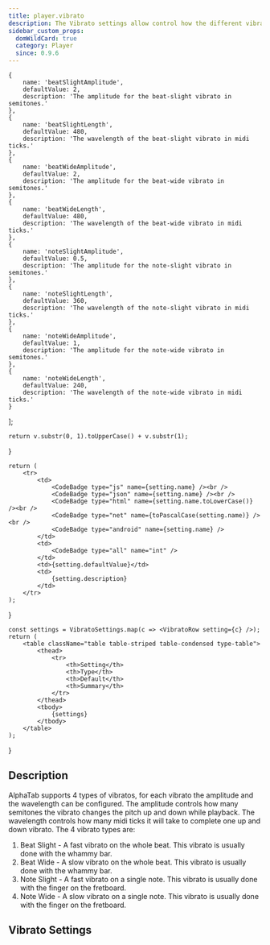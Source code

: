 ```yaml
---
title: player.vibrato
description: The Vibrato settings allow control how the different vibrato types are generated for audio. 
sidebar_custom_props:
  domWildCard: true
  category: Player
  since: 0.9.6
---
```


<SinceBadge since="0.9.6" />


    {
        name: 'beatSlightAmplitude',
        defaultValue: 2,
        description: 'The amplitude for the beat-slight vibrato in semitones.'
    },
    {
        name: 'beatSlightLength',
        defaultValue: 480,
        description: 'The wavelength of the beat-slight vibrato in midi ticks.'
    },
    {
        name: 'beatWideAmplitude',
        defaultValue: 2,
        description: 'The amplitude for the beat-wide vibrato in semitones.'
    },
    {
        name: 'beatWideLength',
        defaultValue: 480,
        description: 'The wavelength of the beat-wide vibrato in midi ticks.'
    },
    {
        name: 'noteSlightAmplitude',
        defaultValue: 0.5,
        description: 'The amplitude for the note-slight vibrato in semitones.'
    },
    {
        name: 'noteSlightLength',
        defaultValue: 360,
        description: 'The wavelength of the note-slight vibrato in midi ticks.'
    },
    {
        name: 'noteWideAmplitude',
        defaultValue: 1,
        description: 'The amplitude for the note-wide vibrato in semitones.'
    },
    {
        name: 'noteWideLength',
        defaultValue: 240,
        description: 'The wavelength of the note-wide vibrato in midi ticks.'
    }
];

    return v.substr(0, 1).toUpperCase() + v.substr(1);
}

    return (
        <tr>
            <td>
                <CodeBadge type="js" name={setting.name} /><br />
                <CodeBadge type="json" name={setting.name} /><br />
                <CodeBadge type="html" name={setting.name.toLowerCase()} /><br />
                <CodeBadge type="net" name={toPascalCase(setting.name)} /><br />
                <CodeBadge type="android" name={setting.name} />
            </td>
            <td>
                <CodeBadge type="all" name="int" />
            </td>
            <td>{setting.defaultValue}</td>
            <td>
                {setting.description}
            </td>
        </tr>
    );
}

    const settings = VibratoSettings.map(c => <VibratoRow setting={c} />);
    return (
        <table className="table table-striped table-condensed type-table">
            <thead>
                <tr>
                    <th>Setting</th>
                    <th>Type</th>
                    <th>Default</th>
                    <th>Summary</th>
                </tr>
            </thead>    
            <tbody> 
                {settings}
            </tbody>
        </table>
    );
}


## Description

AlphaTab supports 4 types of vibratos, for each vibrato the amplitude and the wavelength can be configured. The amplitude controls how many semitones
the vibrato changes the pitch up and down while playback. The wavelength controls how many midi ticks it will take to complete one up and down vibrato.
The 4 vibrato types are: 

1. Beat Slight - A fast vibrato on the whole beat. This vibrato is usually done with the whammy bar.
2. Beat Wide - A slow vibrato on the whole beat. This vibrato is usually done with the whammy bar.
3. Note Slight - A fast vibrato on a single note. This vibrato is usually done with the finger on the fretboard.
4. Note Wide - A slow vibrato on a single note. This vibrato is usually done with the finger on the fretboard.

## Vibrato Settings

<VibratoTable />